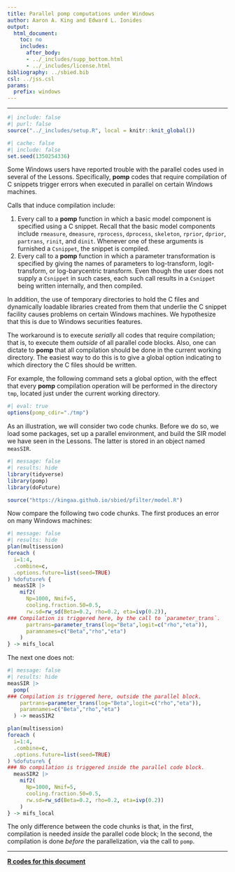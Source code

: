 ```yaml
---
title: Parallel pomp computations under Windows
author: Aaron A. King and Edward L. Ionides
output:
  html_document:
    toc: no
    includes:
      after_body:
      - ../_includes/supp_bottom.html
      - ../_includes/license.html
bibliography: ../sbied.bib
csl: ../jss.csl
params:
  prefix: windows
---
```


-----------------------------------


```r
#| include: false
#| purl: false
source("../_includes/setup.R", local = knitr::knit_global())
```
```r
#| cache: false
#| include: false
set.seed(1350254336)
```

Some Windows users have reported trouble with the parallel codes used in several of the Lessons.
Specifically, **pomp** codes that require compilation of C snippets trigger errors when executed in parallel on certain Windows machines.

Calls that induce compilation include:

1. Every call to a **pomp** function in which a basic model component is specified using a C snippet.
Recall that the basic model components include `rmeasure`, `dmeasure`, `rprocess`, `dprocess`, `skeleton`, `rprior`, `dprior`, `partrans`, `rinit`, and `dinit`.
Whenever one of these arguments is furnished a `Csnippet`, the snippet is compiled.  
2. Every call to a **pomp** function in which a parameter transformation is specified by giving the names of parameters to log-transform, logit-transform, or log-barycentric transform.
Even though the user does not supply a `Csnippet` in such cases, each such call results in a `Csnippet` being written internally, and then compiled.

In addition, the use of temporary directories to hold the C files and dynamically loadable libraries created from them that underlie the C snippet facility causes problems on certain Windows machines.
We hypothesize that this is due to Windows securities features.

The workaround is to execute *serially* all codes that require compilation;
that is, to execute them *outside* of all parallel code blocks.
Also, one can dictate to **pomp** that all compilation should be done in the current working directory.
The easiest way to do this is to give a global option indicating to which directory the C files should be written.

For example, the following command sets a global option, with the effect that every **pomp** compilation operation will be performed in the directory `tmp`, located just under the current working directory.

```r
#| eval: true
options(pomp_cdir="./tmp")
```

As an illustration, we will consider two code chunks.
Before we do so, we load some packages, set up a parallel environment, and build the SIR model we have seen in the Lessons.
The latter is stored in an object named `measSIR`.

```r
#| message: false
#| results: hide
library(tidyverse)
library(pomp)
library(doFuture)

source("https://kingaa.github.io/sbied/pfilter/model.R")
```

Now compare the following two code chunks.
The first produces an error on many Windows machines:
	
```r
#| message: false
#| results: hide
plan(multisession)
foreach (
  i=1:4,
  .combine=c,
  .options.future=list(seed=TRUE)
) %dofuture% {
  measSIR |>
    mif2(
      Np=1000, Nmif=5,
      cooling.fraction.50=0.5,
      rw.sd=rw_sd(Beta=0.2, rho=0.2, eta=ivp(0.2)),
### Compilation is triggered here, by the call to `parameter_trans`.
      partrans=parameter_trans(log="Beta",logit=c("rho","eta")),
      paramnames=c("Beta","rho","eta")
    )
} -> mifs_local
```

The next one does not:

```r
#| message: false
#| results: hide
measSIR |>
  pomp(
### Compilation is triggered here, outside the parallel block.
    partrans=parameter_trans(log="Beta",logit=c("rho","eta")),
    paramnames=c("Beta","rho","eta")
  ) -> measSIR2

plan(multisession)
foreach (
  i=1:4,
  .combine=c,
  .options.future=list(seed=TRUE)
) %dofuture% {
### No compilation is triggered inside the parallel code block.
  measSIR2 |>
    mif2(
      Np=1000, Nmif=5,
      cooling.fraction.50=0.5,
      rw.sd=rw_sd(Beta=0.2, rho=0.2, eta=ivp(0.2))
    )
} -> mifs_local
```

The only difference between the code chunks is that, in the first, compilation is needed *inside* the parallel code block;
In the second, the compilation is done *before* the parallelization, via the call to `pomp`.

-----------------------------------
	
[**R codes for this document**](./windows.R)  

